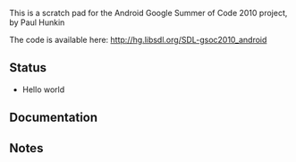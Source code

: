 This is a scratch pad for the Android Google Summer of Code 2010 project, by Paul Hunkin

The code is available here:
http://hg.libsdl.org/SDL-gsoc2010_android


== Status ==

* Hello world

== Documentation ==

== Notes ==
